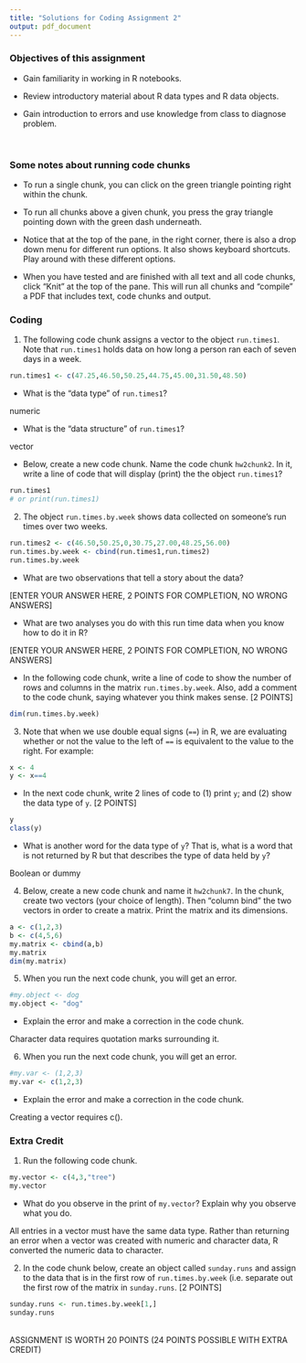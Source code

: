 ```yaml
---
title: "Solutions for Coding Assignment 2"
output: pdf_document
---
```


### Objectives of this assignment

-   Gain familiarity in working in R notebooks.

-   Review introductory material about R data types and R data objects.

-   Gain introduction to errors and use knowledge from class to diagnose problem.

 

### Some notes about running code chunks

-   To run a single chunk, you can click on the green triangle pointing right within the chunk.

-   To run all chunks above a given chunk, you press the gray triangle pointing down with the green dash underneath.

-   Notice that at the top of the pane, in the right corner, there is also a drop down menu for different run options. It also shows keyboard shortcuts. Play around with these different options.

-   When you have tested and are finished with all text and all code chunks, click "Knit" at the top of the pane. This will run all chunks and "compile" a PDF that includes text, code chunks and output.

### 

### Coding

1.  The following code chunk assigns a vector to the object `run.times1`. Note that `run.times1` holds data on how long a person ran each of seven days in a week.

```r
run.times1 <- c(47.25,46.50,50.25,44.75,45.00,31.50,48.50)
```

-   What is the "data type" of `run.times1`?

numeric

-   What is the "data structure" of `run.times1`?

vector

-   Below, create a new code chunk. Name the code chunk `hw2chunk2`. In it, write a line of code that will display (print) the the object `run.times1`?

```r
run.times1
# or print(run.times1)
```

2.  The object `run.times.by.week` shows data collected on someone's run times over two weeks.

```r
run.times2 <- c(46.50,50.25,0,30.75,27.00,48.25,56.00)
run.times.by.week <- cbind(run.times1,run.times2)
run.times.by.week
```

-   What are two observations that tell a story about the data?

[ENTER YOUR ANSWER HERE, 2 POINTS FOR COMPLETION, NO WRONG ANSWERS]

-   What are two analyses you do with this run time data when you know how to do it in R?

[ENTER YOUR ANSWER HERE, 2 POINTS FOR COMPLETION, NO WRONG ANSWERS]

-   In the following code chunk, write a line of code to show the number of rows and columns in the matrix `run.times.by.week`. Also, add a comment to the code chunk, saying whatever you think makes sense. [2 POINTS]

```r
dim(run.times.by.week)
```

3.  Note that when we use double equal signs (`==`) in R, we are evaluating whether or not the value to the left of `==` is equivalent to the value to the right. For example:

```r
x <- 4 
y <- x==4
```

-   In the next code chunk, write 2 lines of code to (1) print `y`; and (2) show the data type of `y`. [2 POINTS]

```r
y
class(y)
```

-   What is another word for the data type of `y`? That is, what is a word that is not returned by R but that describes the type of data held by `y`?

Boolean or dummy

4.  Below, create a new code chunk and name it `hw2chunk7`. In the chunk, create two vectors (your choice of length). Then "column bind" the two vectors in order to create a matrix. Print the matrix and its dimensions.

```r
a <- c(1,2,3)
b <- c(4,5,6)
my.matrix <- cbind(a,b)
my.matrix
dim(my.matrix)
```

5.  When you run the next code chunk, you will get an error.

```r
#my.object <- dog
my.object <- "dog"
```

-   Explain the error and make a correction in the code chunk.

Character data requires quotation marks surrounding it. 

6.  When you run the next code chunk, you will get an error.

```r
#my.var <- (1,2,3)
my.var <- c(1,2,3)
```

-   Explain the error and make a correction in the code chunk.

Creating a vector requires c(). 

### Extra Credit

1.  Run the following code chunk.

```r
my.vector <- c(4,3,"tree")
my.vector
```

-   What do you observe in the print of `my.vector`? Explain why you observe what you do.

All entries in a vector must have the same data type. Rather than returning an error when a vector was created with numeric and character data, R converted the numeric data to character. 

2.  In the code chunk below, create an object called `sunday.runs` and assign to the data that is in the first row of `run.times.by.week` (i.e. separate out the first row of the matrix in `sunday.runs`. [2 POINTS]

```r
sunday.runs <- run.times.by.week[1,]
sunday.runs
```

\
ASSIGNMENT IS WORTH 20 POINTS (24 POINTS POSSIBLE WITH EXTRA CREDIT)
